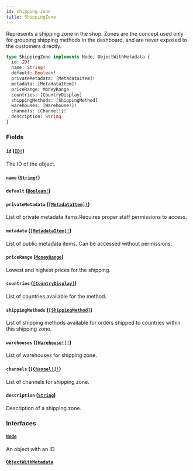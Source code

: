 ```yaml
---
id: shipping-zone
title: ShippingZone
---
```


Represents a shipping zone in the shop. Zones are the concept used only for grouping shipping methods in the dashboard, and are never exposed to the customers directly.

```graphql
type ShippingZone implements Node, ObjectWithMetadata {
  id: ID!
  name: String!
  default: Boolean!
  privateMetadata: [MetadataItem]!
  metadata: [MetadataItem]!
  priceRange: MoneyRange
  countries: [CountryDisplay]
  shippingMethods: [ShippingMethod]
  warehouses: [Warehouse!]!
  channels: [Channel!]!
  description: String
}
```

### Fields

#### `id` ([`ID!`](/developer/api-reference/scalars/id))

The ID of the object.

#### `name` ([`String!`](/developer/api-reference/scalars/string))

#### `default` ([`Boolean!`](/developer/api-reference/scalars/boolean))

#### `privateMetadata` ([`[MetadataItem]!`](/developer/api-reference/objects/metadata-item))

List of private metadata items.Requires proper staff permissions to access.

#### `metadata` ([`[MetadataItem]!`](/developer/api-reference/objects/metadata-item))

List of public metadata items. Can be accessed without permissions.

#### `priceRange` ([`MoneyRange`](/developer/api-reference/objects/money-range))

Lowest and highest prices for the shipping.

#### `countries` ([`[CountryDisplay]`](/developer/api-reference/objects/country-display))

List of countries available for the method.

#### `shippingMethods` ([`[ShippingMethod]`](/developer/api-reference/objects/shipping-method))

List of shipping methods available for orders shipped to countries within this shipping zone.

#### `warehouses` ([`[Warehouse!]!`](/developer/api-reference/objects/warehouse))

List of warehouses for shipping zone.

#### `channels` ([`[Channel!]!`](/developer/api-reference/objects/channel))

List of channels for shipping zone.

#### `description` ([`String`](/developer/api-reference/scalars/string))

Description of a shipping zone.

### Interfaces

#### [`Node`](/developer/api-reference/interfaces/node)

An object with an ID

#### [`ObjectWithMetadata`](/developer/api-reference/interfaces/object-with-metadata)

